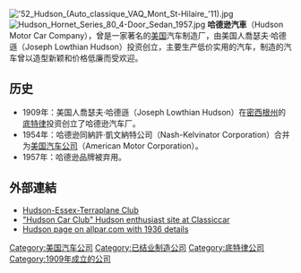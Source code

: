 [[File:'52_Hudson_(Auto_classique_VAQ_Mont_St-Hilaire_'11).jpg|thumb]]
[[File:Hudson_Hornet_Series_80_4-Door_Sedan_1957.jpg|thumb]]
'''哈德逊汽車'''（Hudson Motor Car Company），曾是一家著名的[[美国|美国]]汽车制造厂，由美国人喬瑟夫·哈德遜（Joseph Lowthian Hudson）投资创立，主要生产低价实用的汽车，制造的汽车曾以造型新颖和价格低廉而受欢迎。

==历史 ==
*1909年：美国人喬瑟夫·哈德遜（Joseph Lowthian Hudson）在[[密西根州|密西根州]]的[[底特律|底特律]]投资创立了哈德逊汽车厂。
*1954年：哈德逊同納許·凱文納特公司（Nash-Kelvinator Corporation）合并为[[美国汽车公司|美国汽车公司]]（American Motor Corporation）。
*1957年：哈德逊品牌被弃用。

== 外部連結 ==
{{Commons category|Hudson vehicles}}
* [http://www.hetclub.org/ Hudson-Essex-Terraplane Club]{{Wayback|url=http://www.hetclub.org/ |date=20170707071006 }}
* [http://www.hudsonclub.org/ "Hudson Car Club" Hudson enthusiast site at Classiccar]{{Wayback|url=http://www.hudsonclub.org/ |date=20170625221018 }}
* [http://www.allpar.com/cars/adopted/hudson-1936.html Hudson page on allpar.com with 1936 details]{{Wayback|url=http://www.allpar.com/cars/adopted/hudson-1936.html |date=20170701015454 }}
{{US-company-stub}}

[[Category:美国汽车公司|Category:美国汽车公司]]
[[Category:已结业制造公司|Category:已结业制造公司]]
[[Category:底特律公司|Category:底特律公司]]
[[Category:1909年成立的公司|Category:1909年成立的公司]]